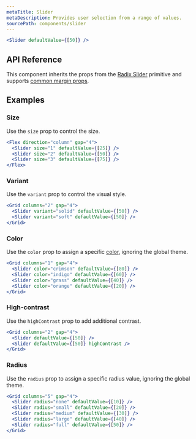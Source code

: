 ```yaml
---
metaTitle: Slider
metaDescription: Provides user selection from a range of values.
sourcePath: components/slider
---
```


```jsx live=true
<Slider defaultValue={[50]} />
```

## API Reference

This component inherits the props from the [Radix Slider](/primitives/docs/components/slider) primitive and supports [common margin props](/themes/docs/theme/layout#margin-props).

<ThemesPropsTable name="slider" />

## Examples

### Size

Use the `size` prop to control the size.

```jsx live=true
<Flex direction="column" gap="4">
  <Slider size="1" defaultValue={[25]} />
  <Slider size="2" defaultValue={[50]} />
  <Slider size="3" defaultValue={[75]} />
</Flex>
```

### Variant

Use the `variant` prop to control the visual style.

```jsx live=true
<Grid columns="2" gap="4">
  <Slider variant="solid" defaultValue={[50]} />
  <Slider variant="soft" defaultValue={[50]} />
</Grid>
```

### Color

Use the `color` prop to assign a specific [color](/themes/docs/theme/color), ignoring the global theme.

```jsx live=true
<Grid columns="1" gap="4">
  <Slider color="crimson" defaultValue={[80]} />
  <Slider color="indigo" defaultValue={[60]} />
  <Slider color="grass" defaultValue={[40]} />
  <Slider color="orange" defaultValue={[20]} />
</Grid>
```

### High-contrast

Use the `highContrast` prop to add additional contrast.

```jsx live=true
<Grid columns="2" gap="4">
  <Slider defaultValue={[50]} />
  <Slider defaultValue={[50]} highContrast />
</Grid>
```

### Radius

Use the `radius` prop to assign a specific radius value, ignoring the global theme.

```jsx live=true
<Grid columns="5" gap="4">
  <Slider radius="none" defaultValue={[10]} />
  <Slider radius="small" defaultValue={[20]} />
  <Slider radius="medium" defaultValue={[30]} />
  <Slider radius="large" defaultValue={[40]} />
  <Slider radius="full" defaultValue={[50]} />
</Grid>
```
